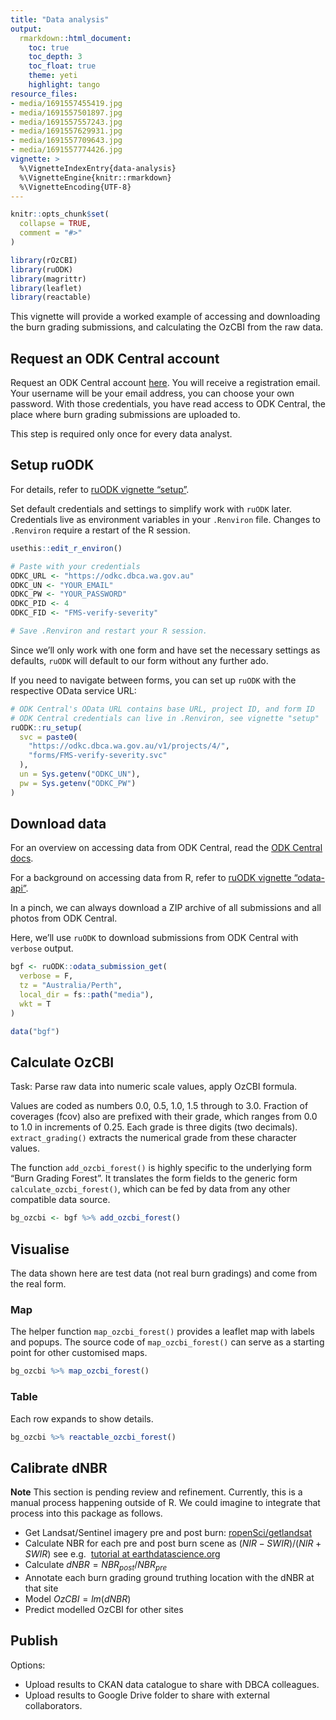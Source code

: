 ```yaml
---
title: "Data analysis"
output: 
  rmarkdown::html_document:
    toc: true
    toc_depth: 3
    toc_float: true
    theme: yeti
    highlight: tango
resource_files:
- media/1691557455419.jpg
- media/1691557501897.jpg
- media/1691557557243.jpg
- media/1691557629931.jpg
- media/1691557709643.jpg
- media/1691557774426.jpg
vignette: >
  %\VignetteIndexEntry{data-analysis}
  %\VignetteEngine{knitr::rmarkdown}
  %\VignetteEncoding{UTF-8}
---
```


```r
knitr::opts_chunk$set(
  collapse = TRUE,
  comment = "#>"
)
```

```r
library(rOzCBI)
library(ruODK)
library(magrittr)
library(leaflet)
library(reactable)
```

This vignette will provide a worked example of accessing and downloading the
burn grading submissions, and calculating the OzCBI from the raw data.

## Request an ODK Central account

Request an ODK Central account [here](https://github.com/dbca-wa/rOzCBI/issues).
You will receive a registration email. Your username will be your email address,
you can choose your own password. With those credentials, you have read access
to ODK Central, the place where burn grading submissions are uploaded to.

This step is required only once for every data analyst.

## Setup ruODK
For details, refer to 
[ruODK vignette "setup"](https://dbca-wa.github.io/ruODK/articles/setup.html).

Set default credentials and settings to simplify work with `ruODK` later.
Credentials live as environment variables in your `.Renviron` file.
Changes to `.Renviron` require a restart of the R session.

```r
usethis::edit_r_environ()

# Paste with your credentials
ODKC_URL <- "https://odkc.dbca.wa.gov.au"
ODKC_UN <- "YOUR_EMAIL"
ODKC_PW <- "YOUR_PASSWORD"
ODKC_PID <- 4
ODKC_FID <- "FMS-verify-severity"

# Save .Renviron and restart your R session.
```

Since we'll only work with one form and have set the necessary settings as defaults, 
`ruODK` will default to our form without any further ado.

If you need to navigate between forms, you can set up `ruODK` with the
respective OData service URL:

```r
# ODK Central's OData URL contains base URL, project ID, and form ID
# ODK Central credentials can live in .Renviron, see vignette "setup"
ruODK::ru_setup(
  svc = paste0(
    "https://odkc.dbca.wa.gov.au/v1/projects/4/",
    "forms/FMS-verify-severity.svc"
  ),
  un = Sys.getenv("ODKC_UN"),
  pw = Sys.getenv("ODKC_PW")
)
```

## Download data
For an overview on accessing data from ODK Central, read the 
[ODK Central docs](https://docs.opendatakit.org/central-submissions/#).

For a background on accessing data from R, refer to 
[ruODK vignette "odata-api"](https://dbca-wa.github.io/ruODK/articles/odata-api.html).

In a pinch, we can always download a ZIP archive of all submissions and all
photos from ODK Central.

Here, we'll use `ruODK` to download submissions from ODK Central with `verbose`
output.

```r
bgf <- ruODK::odata_submission_get(
  verbose = F,
  tz = "Australia/Perth",
  local_dir = fs::path("media"),
  wkt = T
)
```

```r
data("bgf")

```

## Calculate OzCBI

Task: Parse raw data into numeric scale values, apply OzCBI formula.

Values are coded as numbers 0.0, 0.5, 1.0, 1.5 through to 3.0.
Fraction of coverages (fcov) also are prefixed with their grade, which
ranges from 0.0 to 1.0 in increments of 0.25.
Each grade is three digits (two decimals).
`extract_grading()` extracts the numerical grade from these character values.

The function `add_ozcbi_forest()` is highly specific to the underlying 
form "Burn Grading Forest".
It translates the form fields to the generic form `calculate_ozcbi_forest()`, 
which can be fed by data from any other compatible data source.

```r
bg_ozcbi <- bgf %>% add_ozcbi_forest()
```

## Visualise
The data shown here are test data (not real burn gradings) and 
come from the real form.

### Map
The helper function `map_ozcbi_forest()` provides a leaflet map with 
labels and popups.
The source code of `map_ozcbi_forest()` can serve as a starting point for 
other customised maps.

```r
bg_ozcbi %>% map_ozcbi_forest()
```


### Table
Each row expands to show details.

```r
bg_ozcbi %>% reactable_ozcbi_forest()
```

## Calibrate dNBR
**Note** This section is pending review and refinement.
Currently, this is a manual process happening outside of R. We could imagine
to integrate that process into this package as follows.

* Get Landsat/Sentinel imagery pre and post burn: 
  [ropenSci/getlandsat](https://docs.ropensci.org/getlandsat/)
* Calculate NBR for each pre and post burn scene as 
  $(NIR - SWIR) / (NIR + SWIR)$ see e.g. 
  [tutorial at earthdatascience.org](https://www.earthdatascience.org/courses/earth-analytics/multispectral-remote-sensing-data/landsat-data-in-r-geotiff/)
* Calculate $dNBR = NBR_{post} / NBR_{pre}$
* Annotate each burn grading ground truthing location with the dNBR at that site
* Model $OzCBI = lm(dNBR)$
* Predict modelled OzCBI for other sites

## Publish

Options:

* Upload results to CKAN data catalogue to share with DBCA colleagues.
* Upload results to Google Drive folder to share with external collaborators.
